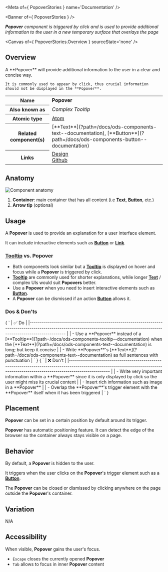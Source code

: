 
<Meta of={ PopoverStories } name='Documentation' />

<Banner of={ PopoverStories } />

_**Popover** component is triggered by click and is used to provide additional information to the user in a new temporary surface that overlays the page_

<Canvas of={ PopoverStories.Overview } sourceState='none' />

## Overview
<div>
  <div id='description'>
    A **Popover** will provide additional information to the user in a clear and concise way.

    It is commonly used to appear by click, thus crucial information should not be displayed in the **Popover**.
  </div>
  <table>
    <tbody>
    <tr>
      <th scope="row">Name</th>
      <td><strong>Popover</strong></td>
    </tr>
    <tr>
      <th scope="row">Also known as</th>
      <td><em>Complex Tooltip</em></td>
    </tr>
    <tr>
      <th scope="row">Atomic type</th>
      <td>
        <a href='https://atomicdesign.bradfrost.com/chapter-2/#atoms'>Atom<OdsIcon
          name={ ODS_ICON_NAME.externalLink }
          style={ { fontSize: '.7rem', paddingLeft: '.3rem', paddingRight: '.2rem' } }></OdsIcon></a>
      </td>
    </tr>
    <tr>
      <th scope="row">Related component(s)</th>
      <td>
        [**Text**](?path=/docs/ods-components-text--documentation),
        [**Button**](?path=/docs/ods-components-button--documentation)
      </td>
    </tr>
    <tr>
      <th scope="row">Links</th>
      <td>
        <a href='https://www.figma.com/proto/tIKzHa5KvHHyosgIgyBswB/Design-Tokens'>Design<OdsIcon
          name={ ODS_ICON_NAME.externalLink }
          style={ { fontSize: '.7rem', paddingLeft: '.3rem', paddingRight: '.2rem' } }></OdsIcon></a><br />
        <a href='https://github.com/ovh/design-system/tree/master/packages/components/src/popover'>Github<OdsIcon
          name={ ODS_ICON_NAME.externalLink }
          style={ { fontSize: '.7rem', paddingLeft: '.3rem', paddingRight: '.2rem' } }></OdsIcon></a>
      </td>
    </tr>
    </tbody>
  </table>
</div>

## Anatomy

![Component anatomy](components/popover/anatomy.png "Component anatomy")

1. **Container**: main container that has all content (i.e [**Text**](?path=/docs/ods-components-text--documentation), [**Button**](?path=/docs/ods-components-button--documentation), etc.)
2. **Arrow tip** (optional)

## Usage

A **Popover** is used to provide an explanation for a user interface element.

It can include interactive elements such as [**Button**](?path=/docs/ods-components-button--documentation) or [**Link**](?path=/docs/ods-components-link--documentation).

### [**Tooltip**](?path=/docs/ods-components-tooltip--documentation) vs. **Popover**

- Both components look similar but a [**Tooltip**](?path=/docs/ods-components-tooltip--documentation) is displayed on hover and focus while a **Popover** is triggered by click.
- [**Tooltip**](?path=/docs/ods-components-tooltip--documentation) are commonly used for shorter explanations, while longer [**Text**](?path=/docs/ods-components-text--documentation) / complex UIs would suit **Popovers** better.
- Use a **Popover** when you need to insert interactive elements such as [**Button**](?path=/docs/ods-components-button--documentation).
- A **Popover** can be dismissed if an action [**Button**](?path=/docs/ods-components-button--documentation) allows it.

### Dos & Don'ts
<Markdown>
  { `
| ✅ Do                                                                                                                                                                                                                    |
|------------------------------------------------------------------------------------------------------------------------------------------------------------------------------                                          |
| - Use a **Popover** instead of a [**Tooltip**](?path=/docs/ods-components-tooltip--documentation) when the [**Text**](?path=/docs/ods-components-text--documentation) is long; but keep it concise |
| - Write **Popover**'s [**Text**](?path=/docs/ods-components-text--documentation) as full sentences with punctuation                                                                                              |
` }
</Markdown>
<Markdown>
  { `
| ❌ Don't                                                                                                                                                                          |
|-------------------------------------------------------------------------------------------------------------------------------------------------------------------------------- |
| - Write very important information within a **Popover** since it is only displayed by click so the user might miss its crucial content                                           |
| - Insert rich information such as image in a **Popover**                                                                                                                         |
| - Overlap the **Popover**'s trigger element with the **Popover** itself when it has been triggered                                                                               |
` }
</Markdown>

## Placement

**Popover** can be set in a certain position by default around its trigger.

**Popover** has automatic positioning feature. It can detect the edge of the browser so the container always stays visible on a page.

## Behavior

By default, a **Popover** is hidden to the user.

It triggers when the user clicks on the **Popover**'s trigger element such as a [**Button**](?path=/docs/ods-components-button--documentation).

The **Popover** can be closed or dismissed by clicking anywhere on the page outside the **Popover**'s container.

## Variation

N/A

## Accessibility

When visible, **Popover** gains the user's focus.

- `Escape` closes the currently opened **Popover**
- `Tab` allows to focus in inner **Popover** content
